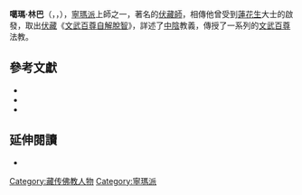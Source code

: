 {{unreferenced|time=2011-07-16T18:41:03+00:00}}
{{Infobox religious biography
| name             = 噶瑪林巴<br>Karma Lingpa
| native_name      = ཀརྨ་གླིང་པ་
| order            = [[Nyingma|Nyingma]]
| birth_date       = 1326
| death_date       = 1386
| reincarnation_of = Chokro Lü Gyeltsen
| profession       = [[Tertön|Tertön]], revealer of the ''[[Bardo_Thodol|Bardo Thodol]]''.
}}

'''噶瑪·林巴'''（{{bo|ཀརྨ་གླིང་པ་|w=kar ma gling pa|t=karma lingpa}}，{{lang-en|Karma Lingpa}}，{{bd|1350年||?|}}），[[寧瑪派|寧瑪派]]上師之一，著名的[[伏藏師|伏藏師]]，相傳他曾受到[[蓮花生|蓮花生]]大士的啟發，取出[[伏藏|伏藏]]《[[文武百尊自解脫智|文武百尊自解脫智]]》，詳述了[[中陰|中陰]]教義，傳授了一系列的[[文武百尊|文武百尊]]法教。

==參考文獻==
{{refbegin}}
* {{Citation | last =Fremantle | first =Francesca  | year =2001 | title =Luminous Emptiness: understanding the Tibetan Book of the dead | place =Boston, MA | publisher =Shambhala Publications  | isbn =1-57062-450-X}}
* {{Citation | last =Norbu | first =Namkhai | year =1989 | chapter =Foreword | editor-last =Reynolds | editor-first =John Myrdin | title =Self-liberation through seeing with naked awareness | publisher =Station Hill Press, Inc.}}
* {{Citation | last =Reynolds | first =John Myrdin | year =1989 | chapter =Appendix I: The views on Dzogchen of W.Y. Evans-Wentz and C.G. Jung | editor-last =Reynolds | editor-first =John Myrdin | title =Self-liberation through seeing with naked awareness | publisher =Station Hill Press, Inc.}}
{{refend}}

==延伸閱讀==
{{refbegin}}
* {{Citation | last =Reynolds | first =John Myrdin | year =1989 | title =Self-Liberation through seeing with naked awareness | publisher =Station Hill Press, Inc.}}
{{refend}}

{{DEFAULTSORT:Lingpa, Karma}}
[[Category:藏传佛教人物|Category:藏传佛教人物]]
[[Category:寧瑪派|Category:寧瑪派]]